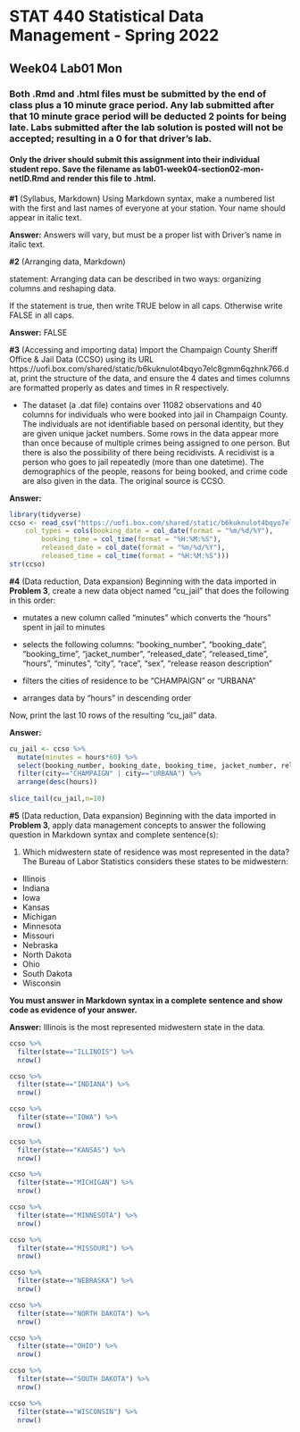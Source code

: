 # STAT 440 Statistical Data Management - Spring 2022
## Week04 Lab01 Mon
### Both .Rmd and .html files must be submitted by the end of class plus a 10 minute grace period. Any lab submitted after that 10 minute grace period will be deducted 2 points for being late. Labs submitted after the lab solution is posted will not be accepted; resulting in a 0 for that driver's lab.
#### Only the driver should submit this assignment into their individual student repo. Save the filename as lab01-week04-section02-mon-netID.Rmd and render this file to .html. 

**#1** (Syllabus, Markdown) Using Markdown syntax, make a numbered list with the first and last names of everyone at your station. Your name should appear in italic text.

**Answer:** Answers will vary, but must be a proper list with Driver's name in italic text.

**#2** (Arranging data, Markdown)

statement: Arranging data can be described in two ways: organizing columns and reshaping data.

If the statement is true, then write TRUE below in all caps. Otherwise write FALSE in all caps.

**Answer:** FALSE

**#3** (Accessing and importing data) Import the Champaign County Sheriff Office & Jail Data (CCSO) using its URL https://uofi.box.com/shared/static/b6kuknulot4bqyo7elc8gmm6qzhnk766.dat, print the structure of the data, and ensure the 4 dates and times columns are formatted properly as dates and times in R respectively. 

  - The dataset (a .dat file) contains over 11082 observations and 40 columns for individuals who were booked into jail in Champaign County. The individuals are not identifiable based on personal identity, but they are given unique jacket numbers. Some rows in the data appear more than once because of multiple crimes being assigned to one person. But there is also the possibility of there being recidivists. A recidivist is a person who goes to jail repeatedly (more than one datetime). The demographics of the people, reasons for being booked, and crime code are also given in the data. The original source is CCSO.

**Answer:**

```{r prob3}
library(tidyverse)
ccso <- read_csv("https://uofi.box.com/shared/static/b6kuknulot4bqyo7elc8gmm6qzhnk766.dat", 
    col_types = cols(booking_date = col_date(format = "%m/%d/%Y"), 
        booking_time = col_time(format = "%H:%M:%S"), 
        released_date = col_date(format = "%m/%d/%Y"), 
        released_time = col_time(format = "%H:%M:%S")))
str(ccso)
```

**#4** (Data reduction, Data expansion) Beginning with the data imported in **Problem 3**, create a new data object named "cu_jail" that does the following in this order:

- mutates a new column called "minutes" which converts the "hours" spent in jail to minutes

- selects the following columns: "booking_number", "booking_date", "booking_time", "jacket_number", "released_date", "released_time", "hours", "minutes", "city", "race", "sex", "release reason description"

- filters the cities of residence to be "CHAMPAIGN" or "URBANA"

- arranges data by "hours" in descending order

Now, print the last 10 rows of the resulting "cu_jail" data.

**Answer:**

```{r prob4}
cu_jail <- ccso %>%
  mutate(minutes = hours*60) %>%
  select(booking_number, booking_date, booking_time, jacket_number, released_date, released_time, hours, minutes, city, race, sex, `release reason description`) %>%
  filter(city=="CHAMPAIGN" | city=="URBANA") %>%
  arrange(desc(hours))
 
slice_tail(cu_jail,n=10)
```

**#5** (Data reduction, Data expansion) Beginning with the data imported in **Problem 3**, apply data management concepts to answer the following question in Markdown syntax and complete sentence(s):

1. Which midwestern state of residence was most represented in the data? The Bureau of Labor Statistics considers these states to be midwestern: 

- Illinois  
- Indiana  
- Iowa  
- Kansas  
- Michigan  
- Minnesota  
- Missouri  
- Nebraska  
- North Dakota  
- Ohio  
- South Dakota  
- Wisconsin  

**You must answer in Markdown syntax in a complete sentence and show code as evidence of your answer.**

**Answer:** Illinois is the most represented midwestern state in the data.

```{r prob5}
ccso %>%
  filter(state=="ILLINOIS") %>%
  nrow()

ccso %>%
  filter(state=="INDIANA") %>%
  nrow()

ccso %>%
  filter(state=="IOWA") %>%
  nrow()

ccso %>%
  filter(state=="KANSAS") %>%
  nrow()

ccso %>%
  filter(state=="MICHIGAN") %>%
  nrow()

ccso %>%
  filter(state=="MINNESOTA") %>%
  nrow()

ccso %>%
  filter(state=="MISSOURI") %>%
  nrow()

ccso %>%
  filter(state=="NEBRASKA") %>%
  nrow()

ccso %>%
  filter(state=="NORTH DAKOTA") %>%
  nrow()

ccso %>%
  filter(state=="OHIO") %>%
  nrow()

ccso %>%
  filter(state=="SOUTH DAKOTA") %>%
  nrow()

ccso %>%
  filter(state=="WISCONSIN") %>%
  nrow()
```
